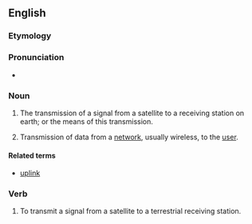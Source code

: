 ==English==
===Etymology===

{{prefix|down|link}}

===Pronunciation===

*{{IPA|ˈdaʊnlɪŋk}}

===Noun===
{{en-noun}}

#{{telecommunications}} The transmission of a signal from a satellite to a receiving station on earth; or the means of this transmission.
# {{telecommunications}} Transmission of data from a [[network]], usually wireless, to the [[user]].

====Related terms====
*[[uplink]]

===Verb===
{{en-verb}}

# To transmit a signal from a satellite to a terrestrial receiving station.
